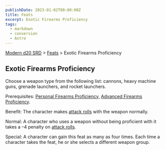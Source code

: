 ```yaml
---
publishDate: 2023-01-02T00:00:00Z
title: Feats
excerpt: Exotic Firearms Proficiency
tags:
  - markdown
  - conversion
  - Astro
---
```


[Modern d20 SRD](/#modernD20) > [Feats](modern-d20-srd-feats-index) > Exotic Firearms Proficiency

## Exotic Firearms Proficiency

Choose a weapon type from the following list: cannons, heavy machine guns,
grenade launchers, and rocket launchers.

Prerequisites: [Personal Firearms Proficiency,](modern-d20-srd-feats-personal-firearms-proficiency) [Advanced Firearms Proficiency](modern-d20-srd-feats-advanced-firearms-proficiency).

Benefit: The character makes [attack rolls](modern-d20-srd-combat-attack-roll)
with the weapon normally.

Normal: A character who uses a weapon without being proficient with it takes a
–4 penalty on [attack rolls](modern-d20-srd-combat-attack-roll).

Special: A character can gain this feat as many as four times. Each time a
character takes the feat, he or she selects a different weapon group.

